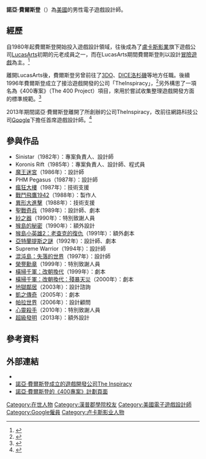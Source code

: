 {{noteTA
|G1=Games
|1=zh-cn:印第安纳·琼斯; zh-hk:印第安納·鍾斯; zh-mo:印第安納·鍾斯; zh-sg:印第安纳·琼斯; zh-tw:印第安納·瓊斯
}}
{{Infobox ACG creator
|name= 諾亞·費爾斯登
|image= Noah Falstein 2011.jpg
|size= 200px
|caption= 攝於2011年[[遊戲開發者大會|遊戲開發者大會]]現場上
|job= 電子遊戲設計師、製作人
|english_name= Noah Falstein
|sex= 男
|nationality= {{USA}}
|birth_date=
|birth_place=
|death_date=
|death_place=
|residence= [[舊金山|舊金山]]
|subordinate= [[Google|Google]]
|educate= [[漢普郡學院|漢普郡學院]]
|work= 《[[聖戰奇兵_(遊戲)|聖戰奇兵]]》<br>《[[亞特蘭提斯之謎|亞特蘭提斯之謎]]》
|past= Milton Bradley<br>[[WMS產業|WMS產業]]<br>[[LucasArts|LucasArts]]<br>[[3DO公司|3DO]]<br>[[DICE洛杉磯|DICE洛杉磯]]<br>The Inspiracy<br>
}}

'''諾亞·費爾斯登'''（{{lang-en|Noah Falstein}}）為[[美國|美國]]的男性電子遊戲設計師。

== 經歷 ==
自1980年起費爾斯登開始投入遊戲設計領域，往後成為了[[盧卡斯影業|盧卡斯影業]]旗下遊戲公司[[LucasArts|LucasArts]]初期的元老成員之一，而在LucasArts期間費爾斯登則以設計[[冒險遊戲|冒險遊戲]]為主。<ref>{{cite web |url=http://www.theinspiracy.com |title=Freelance Game Design and Production Expertise |work=The Inspiracy |language=en |accessdate=2016年9月14日 |archive-date=2003年6月8日 |archive-url=https://web.archive.org/web/20030608123055/http://www.theinspiracy.com/400_project.htm |dead-url=no }}</ref>

離開LucasArts後，費爾斯登另曾前往了[[3DO公司|3DO]]、[[DICE洛杉磯|DICE洛杉磯]]等地方任職。後續1996年費爾斯登成立了接洽遊戲開發的公司「TheInspiracy」，<ref>{{cite web |url=http://gamesummit.pro/intervenant/noah-falstein/ |title=Noah Falstein Chief Game Designer - Google |work=Gamesummit |language=en |accessdate=2016年9月14日 }}{{dead link|date=2018年4月 |bot=InternetArchiveBot |fix-attempted=yes }}</ref>另外構思了一項名為《400專案》（The 400 Project）項目，來用於嘗試收集整理遊戲開發方面的標準規範。<ref>{{cite web |url=http://www.theinspiracy.com/the-400-project.html |title=The 400 Project |work=The Inspiracy |language=en |accessdate=2016年9月14日 |archive-date=2016年11月27日 |archive-url=https://web.archive.org/web/20161127065912/http://www.theinspiracy.com/the-400-project.html |dead-url=no }}</ref>

2013年期間諾亞·費爾斯登離開了所創辦的公司TheInspiracy，改前往網路科技公司[[Google|Google]]下擔任首席遊戲設計師。<ref>{{cite web |url=https://techcrunch.com/2013/05/02/noah-falstein/ |title=Is Google Getting Serious About Gaming? Noah Falstein Hired As Chief Game Designer |work=Tech Crunch |author=Steve O'Hear |language=en |date=2013年5月2日 |accessdate=2016年9月14日 |archive-date=2016年11月4日 |archive-url=https://web.archive.org/web/20161104030316/https://techcrunch.com/2013/05/02/noah-falstein/ |dead-url=no }}</ref>

== 參與作品 ==
*Sinistar（1982年）：專案負責人、設計師
*Koronis Rift（1985年）：專案負責人、設計師、程式員
*[[魔王迷宮_(1986年遊戲)|魔王迷宮]]（1986年）：設計師
*PHM Pegasus（1987年）：設計師
*[[瘋狂大樓|瘋狂大樓]]（1987年）：技術支援
*[[戰鬥飛鷹1942|戰鬥飛鷹1942]]（1988年）：製作人
*[[異形大進擊|異形大進擊]]（1988年）：技術支援
*[[聖戰奇兵_(遊戲)|聖戰奇兵]]（1989年）：設計師、劇本
*[[紗之器|紗之器]]（1990年）：特別致謝人員
*[[猴島的秘密|猴島的秘密]]（1990年）：額外設計
*[[猴島小英雄2：老查克的復仇|猴島小英雄2：老查克的復仇]]（1991年）：額外劇本
*[[亞特蘭提斯之謎|亞特蘭提斯之謎]]（1992年）：設計師、劇本
*Supreme Warrior（1994年）：設計師
*[[混沌島：失落的世界|混沌島：失落的世界]]（1997年）：設計師
*[[榮譽勳章_(遊戲)|榮譽勳章]]（1999年）：特別致謝人員
*[[橫掃千軍|橫掃千軍：改朝換代]]（1999年）：劇本
*[[橫掃千軍|橫掃千軍：改朝換代：殘暴天災]]（2000年）：劇本
*[[地獄鄰居|地獄鄰居]]（2003年）：設計諮詢
*[[凱之傳奇|凱之傳奇]]（2005年）：劇本
*[[帕拉世界|帕拉世界]]（2006年）：設計顧問
*[[心靈殺手|心靈殺手]]（2010年）：特別致謝人員
*[[超級發明|超級發明]]（2013年）：額外設計

== 參考資料 ==
{{reflist}}

== 外部連結 ==
{{Commons category|Noah Falstein|諾亞·費爾斯登}}
*{{Twitter|nfalstein|諾亞·費爾斯登}}
*[http://www.theinspiracy.com/ 諾亞·費爾斯登成立的遊戲開發公司The Inspiracy]{{Wayback|url=http://www.theinspiracy.com/ |date=20030608123055 }}{{en}}
*[http://www.finitearts.com/Pages/400page.html 諾亞·費爾斯登的《400專案》計劃頁面]{{Wayback|url=http://www.finitearts.com/Pages/400page.html |date=20160902032913 }}{{en}}

{{盧卡斯藝術冒險遊戲}}
{{Authority control}}
{{DEFAULTSORT:Noah Falstein}}
[[Category:在世人物|Category:在世人物]]
[[Category:漢普郡學院校友|Category:漢普郡學院校友]]
[[Category:美國電子遊戲設計師|Category:美國電子遊戲設計師]]
[[Category:Google僱員|Category:Google僱員]]
[[Category:卢卡斯影业人物|Category:卢卡斯影业人物]]